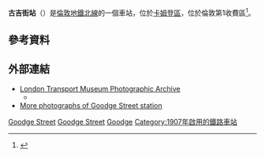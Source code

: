 {{Infobox London station
| name        = 古吉街<br />Goodge Street 
| symbol      = underground
| image_name  = Goodge Street stn entrance.JPG 
| caption     = 
| locale      = [[托定咸宮路|托定咸宮路]] 
| borough     = [[卡姆登區|卡姆登區]] 
| manager     = [[倫敦地鐵|倫敦地鐵]] 
| platforms   = 2 
| fare_zone   = 1 
<!--| tubeexits06 = 7.317 
| tubeexits07 = {{increase}} 7.936 
| tubeexits08 = {{increase}} 8.49
| tubeexits09 = {{increase}} 8.69-->
| map_type=Central London 
| latitude=51.52083 
| longitude=-0.13444 
| years1=1907 |events1=Opened (CCE&HR)
}}
'''古吉街站'''（{{lang-en|Goodge Street tube station}}）是[[倫敦地鐵|倫敦地鐵]][[北線|北線]]的一個車站，位於[[卡姆登區|卡姆登區]]，位於倫敦第1收費區<ref>{{cite map/Standard Tube Map}}</ref>。
==參考資料==
{{Reflist}}
==外部連結==
* [http://www.ltmcollection.org/photos/index.html/ London Transport Museum Photographic Archive]{{Wayback|url=http://www.ltmcollection.org/photos/index.html/ |date=20160303203920 }}
** {{ltmcollection|79/9886279.jpg|Goodge Street station, 1925}}
* [http://tubephotos.dannycox.me.uk/stations/goodgeStreet.html More photographs of Goodge Street station]{{Wayback|url=http://tubephotos.dannycox.me.uk/stations/goodgeStreet.html |date=20111003170129 }}

{{倫敦地鐵北線}}

[[Category:北線車站|Goodge Street]]
[[Category:卡姆登區鐵路車站|Goodge Street]]
[[Category:倫敦通宵地鐵車站|Goodge]]
[[Category:1907年啟用的鐵路車站|Category:1907年啟用的鐵路車站]]